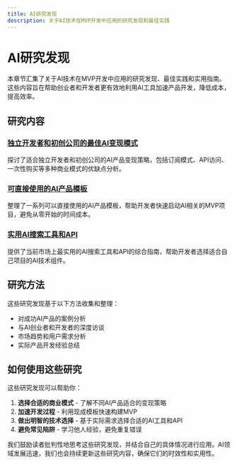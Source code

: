 ```yaml
---
title: AI研究发现
description: 关于AI技术在MVP开发中应用的研究发现和最佳实践
---
```


# AI研究发现

本章节汇集了关于AI技术在MVP开发中应用的研究发现、最佳实践和实用指南。这些内容旨在帮助创业者和开发者更有效地利用AI工具加速产品开发，降低成本，提高效率。

## 研究内容

### [独立开发者和初创公司的最佳AI变现模式](/docs/resources/ai-research-findings/best-ai-monetization-models-for-indie-devs-startups)

探讨了适合独立开发者和初创公司的AI产品变现策略，包括订阅模式、API访问、一次性购买等多种商业模式的优缺点分析。

### [可直接使用的AI产品模板](/docs/resources/ai-research-findings/meta-search-ready-to-use-ai-product-templates)

整理了一系列可以直接使用的AI产品模板，帮助开发者快速启动AI相关的MVP项目，避免从零开始的时间成本。

### [实用AI搜索工具和API](/docs/resources/ai-research-findings/meta-search-useful-ai-search-tools-and-apis)

提供了当前市场上最实用的AI搜索工具和API的综合指南，帮助开发者选择适合自己项目的AI技术组件。

## 研究方法

这些研究发现基于以下方法收集和整理：

- 对成功AI产品的案例分析
- 与AI创业者和开发者的深度访谈
- 市场趋势和用户需求分析
- 实际产品开发经验总结

## 如何使用这些研究

这些研究发现可以帮助你：

1. **选择合适的商业模式** - 了解不同AI产品适合的变现策略
2. **加速开发过程** - 利用现成模板快速构建MVP
3. **做出明智的技术选择** - 基于实际需求选择合适的AI工具和API
4. **避免常见陷阱** - 学习他人经验，避免重复错误

我们鼓励读者批判性地思考这些研究发现，并结合自己的具体情况进行应用。AI领域发展迅速，我们也会持续更新这些研究内容，确保它们的时效性和实用性。 